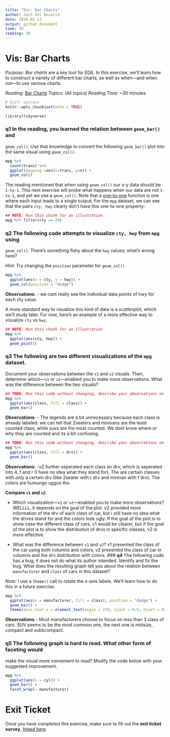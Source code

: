 ```yaml
---
title: "Vis: Bar Charts"
author: Zach del Rosario
date: 2020-05-13
output: github_document
time: 30
reading: 30
---
```


# Vis: Bar Charts

*Purpose*: *Bar charts* are a key tool for EDA. In this exercise, we'll learn
how to construct a variety of different bar charts, as well as when---and when
*not*---to use various charts.

*Reading*: [Bar Charts](https://rstudio.cloud/learn/primers/3.2)
*Topics*: (All topics)
*Reading Time*: ~30 minutes

```r
# knitr options
knitr::opts_chunk$set(echo = TRUE)
```

```r
library(tidyverse)

```

### __q1__ In the reading, you learned the relation between `geom_bar()` and
`geom_col()`. Use that knowledge to convert the following `geom_bar()` plot into
the same visual using `geom_col()`.

```r
mpg %>%
  count(trans) %>% 
  ggplot(mapping =aes(x=trans, y=n)) +
  geom_col()
```

The reading mentioned that when using `geom_col()` our x-y data should be
`1-to-1`. This next exercise will probe what happens when our data are not
`1-to-1`, and yet we use a `geom_col()`. Note that a
[one-to-one](https://en.wikipedia.org/wiki/Injective_function) function is one
where each input leads to a single output. For the `mpg` dataset, we can see
that the pairs `cty, hwy` clearly don't have this one-to-one property:

```r
## NOTE: Run this chunk for an illustration
mpg %>% filter(cty == 20)
```

### __q2__ The following code attempts to visualize `cty, hwy` from `mpg` using
`geom_col()`. There's something fishy about the `hwy` values; what's wrong here?

*Hint*: Try changing the `position` parameter for `geom_col()`.

```r
mpg %>%
  ggplot(aes(x = cty, y = hwy)) +
  geom_col(position = "dodge")
```

**Observations**:
- we cant really see the individual data points of hwy for each cty value.

A more standard way to visualize this kind of data is a *scatterplot*, which
we'll study later. For now, here's an example of a more effective way to
visualize `cty` vs `hwy`:

```r
## NOTE: Run this chunk for an illustration
mpg %>%
  ggplot(aes(cty, hwy)) +
  geom_point()
```

### __q3__ The following are two different visualizations of the `mpg` dataset.
Document your observations between the `v1` and `v2` visuals. Then, determine
which---`v1` or `v2`---enabled you to make more observations. What was the
difference between the two visuals?

```r
## TODO: Run this code without changing, describe your observations on the data
mpg %>%
  ggplot(aes(class, fill = class)) +
  geom_bar()
```

**Observations**:
- The legends are a bit unnecessary because each class is already labeled. we can tell that 2seaters and minivans are the least counted class, while suvs are the most counted. We dont know where or why they are counted and its a bit confusing. 

```r
## TODO: Run this code without changing, describe your observations on the data
mpg %>%
  ggplot(aes(class, fill = drv)) +
  geom_bar()
```

**Observations**:
-v2 further seperated each class on drv, which is seperated into 4, f and r (I have no idea what they stand for). The are certain classes with only a certain drv (like 2seater with r drv and minivan with f drv). The colors are humungo uggos tho. 

**Compare `v1` and `v2`**:

- Which visualization---`v1` or `v2`---enabled you to make more observations?
WELLLL, it depends on the goal of the plot. v2 provided more information of the drv of each class of car, but i still have no idea what the drives stand for and the colors look ugly. If the goal of the plot is to show case the different class of cars, v1 would be clearer, but if the goal of the plot is to show the distribution of drvs in specific classes, v2 is more effective.

- What was the difference between `v1` and `v2`?
v1 presented the class of the car using both columns and colors, v2 presented the class of car in columns and the drv distribution with colors.
### __q4__ The following code has a bug; it does not do what its author intended.
Identify and fix the bug. What does the resulting graph tell you about the
relation between `manufacturer` and `class` of cars in this dataset?

*Note*: I use a `theme()` call to rotate the x-axis labels. We'll learn how to
do this in a future exercise.

```r
mpg %>%
  ggplot(aes(x = manufacturer, fill = class), position = "dodge") +
  geom_bar() +
  theme(axis.text.x = element_text(angle = 270, vjust = 0.5, hjust = 0))
```

**Observations**
- Most manufacturers choose to focus on less than 3 class of cars. SUV seems to be the most common one, the next one is midsize, compact and subbcompact. 

### __q5__ The following graph is hard to read. What other form of faceting would
make the visual more convenient to read? Modify the code below with your
suggested improvement.

```r
mpg %>%
  ggplot(aes(x = cyl)) +
  geom_bar() +
  facet_wrap(~ manufacturer)
```

<!-- include-exit-ticket -->
# Exit Ticket
<!-- -------------------------------------------------- -->

Once you have completed this exercise, make sure to fill out the **exit ticket survey**, [linked here](https://docs.google.com/forms/d/e/1FAIpQLSeuq2LFIwWcm05e8-JU84A3irdEL7JkXhMq5Xtoalib36LFHw/viewform?usp=pp_url&entry.693978880=e-vis01-bar-charts-assignment.Rmd).
